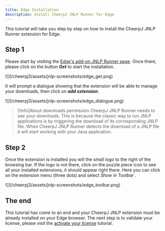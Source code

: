 ```yaml
---
title: Edge Installation
description: Install CheerpJ JNLP Runner for Edge
---
```


This tutorial will take you step by step on how to install the CheerpJ JNLP Runner extension for Edge.

## Step 1

Please start by visiting the [Edge's add-on JNLP Runner page](https://microsoftedge.microsoft.com/addons/detail/cheerpj-jnlp-runner/dpleickbpchmkpkmicanfolmianepfhe). Once there, please click on the button _**Get**_ to start the installation.

<div class="mx-24">![](/cheerpj3/assets/jnlp-screenshots/edge_get.png)</div>

It will prompt a dialogue showing that the extension will be able to manage your downloads, then click on _**add extension**._

<div class="mx-24">
	![](/cheerpj3/assets/jnlp-screenshots/edge_dialogue.png)
</div>

> [!info]About downloads permission
> CheerpJ JNLP Runner needs to see your downloads. This is because the classic way to run JNLP applications is by triggering the download of its corresponding JNLP file. When CheerpJ JNLP Runner detects the download of a JNLP file it will start working with your Java application.

## Step 2

Once the extension is installed you will the small logo to the right of the browsing bar. If the logo is not there, click on the puzzle piece icon to see all your installed extensions, it should appear right there. Here you can click on the extension menu (three dots) and select _*Show in Toolbar*_ .

<div class="mx-24">![](/cheerpj3/assets/jnlp-screenshots/edge_toolbar.png)</div>

## The end

This tutorial has come to an end and your CheerpJ JNLP extension must be already installed on your Edge browser. The next step is to validate your license, please visit the [activate your license](/cheerpj-jnlprunner/guides/licensing) tutorial.
